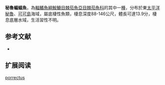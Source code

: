 {{Speciesbox
| name = 秘魯蝙蝠魚
| image = 
| image_width = 240px
| image_caption = 
| status = LC
| status_system = IUCN3.1
| genus = Ogcocephalus
| species = porrectus
| authority = [[Garman|Garman]], 1899
| synonyms = *''Oncocephalus porrectus ,Garman, 1899''
}}

'''秘魯蝙蝠魚'''，為[[輻鰭魚綱|輻鰭魚綱]][[鮟鱇目|鮟鱇目]][[棘茄魚亞目|棘茄魚亞目]][[棘茄魚科|棘茄魚科]]的其中一[[種|種]]，分布於東[[太平洋|太平洋]][[秘魯|秘魯]]、[[可可島|可可島]]海域，屬底棲性魚類，棲息深度88-146公尺，體長可達13.9分，棲息底層水域，生活習性不明。

==参考文献==
*{{FishBase_species|genus=Ogcocephalus|species=porrectus|year=2014|month=2}}

== 扩展阅读 ==
{{refbegin}}
{{wikispecies-inline|Ogcocephalus porrectus|秘魯蝙蝠魚}}
{{refend}}
{{Taxonbar|from=Q2191264}}

[[Category:蝙蝠魚屬|porrectus]]


{{魚類小作品}}